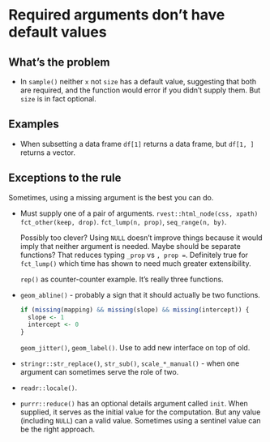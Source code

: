 # Required arguments don't have default values {#args-required}

## What's the problem

* In `sample()` neither `x` not `size` has a default value, suggesting that
  both are required, and the function would error if you didn't supply them.
  But `size` is in fact optional.

## Examples

* When subsetting a data frame `df[1]` returns a data frame, but `df[1, ]` 
  returns a vector.

## Exceptions to the rule

Sometimes, using a missing argument is the best you can do. 

*   Must supply one of a pair of arguments. `rvest::html_node(css, xpath)`
    `fct_other(keep, drop)`. `fct_lump(n, prop)`, `seq_range(n, by)`.
    
    Possibly too clever? Using `NULL` doesn't improve things because it would 
    imply that neither argument is needed. Maybe should be separate functions?
    That reduces typing `_prop` vs `, prop = `. Definitely true for `fct_lump()`
    which time has shown to need much greater extensibility.
    
    `rep()` as counter-counter example. It's really three functions.

*   `geom_abline()` - probably a sign that it should actually be two functions.

    ```r
    if (missing(mapping) && missing(slope) && missing(intercept)) {
      slope <- 1
      intercept <- 0
    }
    ```
    
    `geom_jitter()`, `geom_label()`. Use to add new interface on top of old.
    
*   `stringr::str_replace()`, `str_sub()`, `scale_*_manual()` - when one 
    argument can sometimes serve the role of two.

*   `readr::locale()`.

*   `purrr::reduce()` has an optional details argument called `init`. 
    When supplied, it serves as the initial value for the computation. But any 
    value (including `NULL`) can a valid value. Sometimes using a sentinel 
    value can be the right approach.
